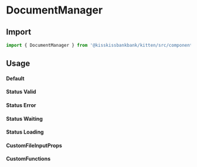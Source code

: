 
<Meta title="Box/DocumentManager" component={DocumentManager} />

# DocumentManager

## Import

```js
import { DocumentManager } from '@kisskissbankbank/kitten/src/components/uploaders/document-manager'
```

## Usage

#### Default

<Canvas>
  <Story name="StatusReady" story={stories.StatusReady} />
</Canvas>

#### Status Valid

<Canvas>
  <Story name="StatusValid" story={stories.StatusValid} />
</Canvas>

#### Status Error

<Canvas>
  <Story name="StatusError" story={stories.StatusError} />
</Canvas>

#### Status Waiting

<Canvas>
  <Story name="StatusWaiting" story={stories.StatusWaiting} />
</Canvas>

#### Status Loading

<Canvas>
  <Story name="StatusLoading" story={stories.StatusLoading} />
</Canvas>

#### CustomFileInputProps

<Canvas>
  <Story name="CustomFileInputProps" story={stories.CustomFileInputProps} />
</Canvas>

#### CustomFunctions

<Canvas>
  <Story name="CustomFunctions" story={stories.CustomFunctions} />
</Canvas>

